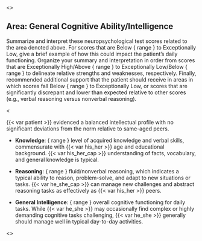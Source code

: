 <<PROMPT>>

## Area: General Cognitive Ability/Intelligence

Summarize and interpret these neuropsychological test scores related to the area denoted above. For scores that are Below { range } to Exceptionally Low, give a brief example of how this could impact the patient's daily functioning. Organize your summary and interpretation in order from scores that are Exceptionally High/Above { range } to Exceptionally Low/Below { range } to delineate relative strengths and weaknesses, respectively. Finally, recommended additional support that the patient should receive in areas in which scores fall Below { range } to Exceptionally Low, or scores that are significantly discrepant and lower than expected relative to other scores (e.g., verbal reasoning versus nonverbal reasoning).

<<EXAMPLE>>

{{< var patient >}} evidenced a balanced intellectual profile with no
significant deviations from the norm relative to same-aged peers.

- **Knowledge**: { range } level of acquired knowledge and verbal skills, commensurate with {{< var his_her >}} age and educational background. {{< var his_her_cap >}} understanding of facts, vocabulary, and general knowledge is typical.

- **Reasoning**: { range } fluid/nonverbal reasoning, which indicates a typical ability to reason, problem-solve, and adapt to new situations or tasks. {{< var he_she_cap >}} can manage new challenges and abstract reasoning tasks as effectively as {{< var his_her >}} peers.

- **General Intelligence**: { range } overall cognitive functioning for daily tasks. While {{< var he_she >}} may occasionally find complex or highly demanding cognitive tasks challenging, {{< var he_she >}} generally should manage well in typical day-to-day activities.

<<END>>
